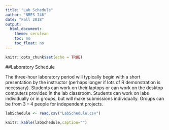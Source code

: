 ```yaml
---
title: "Lab Schedule"
author: "NRES 746"
date: "Fall 2018"
output: 
  html_document: 
    theme: cerulean
    toc: no
    toc_float: no
---
```


```r
knitr::opts_chunk$set(echo = TRUE)
```

##Laboratory Schedule

The three-hour laboratory period will typically begin with a short presentation by the instructor (perhaps longer if lots of R demonstration is necessary). Students can work on their laptops or can work on the desktop computers provided in the lab classroom. Students can work on labs individually or in groups, but will make submissions individually. Groups can be from 3 – 4 people for independent projects. 


```r
labSchedule <- read.csv("LabSchedule.csv")

```

```r
knitr::kable(labSchedule,caption="")

```

